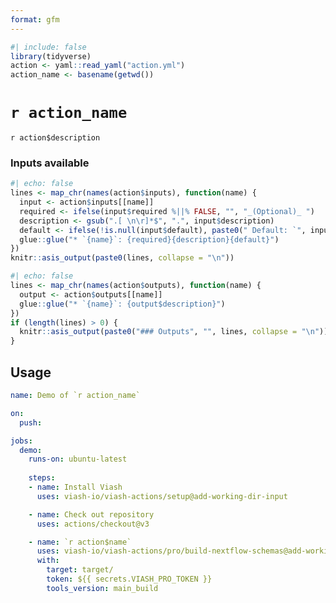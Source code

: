 ```yaml
---
format: gfm
---
```


```r
#| include: false
library(tidyverse)
action <- yaml::read_yaml("action.yml")
action_name <- basename(getwd())
```

# `r action_name`

<!--
DO NOT EDIT THIS FILE MANUALLY!
This README was generated by running `make`
-->

`r action$description`

### Inputs available

```r
#| echo: false
lines <- map_chr(names(action$inputs), function(name) {
  input <- action$inputs[[name]]
  required <- ifelse(input$required %||% FALSE, "", "_(Optional)_ ")
  description <- gsub(".[ \n\r]*$", ".", input$description)
  default <- ifelse(!is.null(input$default), paste0(" Default: `", input$default, "`."), "")
  glue::glue("* `{name}`: {required}{description}{default}")
})
knitr::asis_output(paste0(lines, collapse = "\n"))
```

```r
#| echo: false
lines <- map_chr(names(action$outputs), function(name) {
  output <- action$outputs[[name]]
  glue::glue("* `{name}`: {output$description}")
})
if (length(lines) > 0) {
  knitr::asis_output(paste0("### Outputs", "", lines, collapse = "\n"))
}
```


## Usage

```yaml
name: Demo of `r action_name`

on:
  push:

jobs:
  demo:
    runs-on: ubuntu-latest
    
    steps:
    - name: Install Viash
      uses: viash-io/viash-actions/setup@add-working-dir-input

    - name: Check out repository
      uses: actions/checkout@v3

    - name: `r action$name`
      uses: viash-io/viash-actions/pro/build-nextflow-schemas@add-working-dir-input
      with:
        target: target/
        token: ${{ secrets.VIASH_PRO_TOKEN }}
        tools_version: main_build
```
